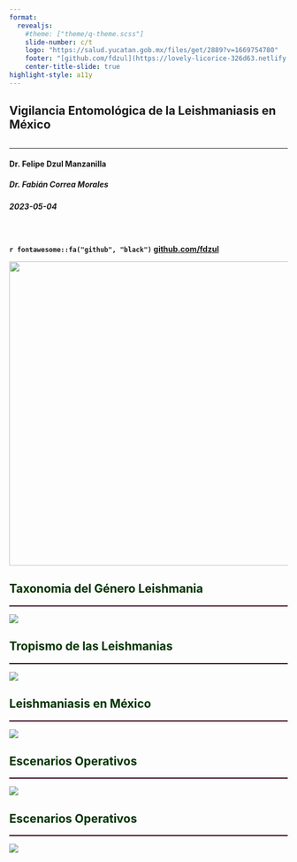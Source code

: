 ```yaml
---
format: 
  revealjs:
    #theme: ["theme/q-theme.scss"]
    slide-number: c/t
    logo: "https://salud.yucatan.gob.mx/files/get/2889?v=1669754780"
    footer: "[github.com/fdzul](https://lovely-licorice-326d63.netlify.app/talks/irs/#/)"
    center-title-slide: true
highlight-style: a11y
---
```


<h2>Vigilancia Entomológica de la Leishmaniasis en México<br></h2>

<h2>

</h2>

<hr>

<h4>Dr. Felipe Dzul Manzanilla</h4>

<h5>Dr. Fabián Correa Morales</h5>

<h3>

</h3>

<h5>2023-05-04</h5>

<br>

<h4>

`r fontawesome::fa("github", "black")` [github.com/fdzul](https://fdzul.github.io/web_site_fadm/)

![](ciclo_transmision.png){.absolute top="250" left="600" width="550"}

## [Taxonomia del Género Leishmania]{style="color:#003300;align-items: center"}

<hr style="height:2px;border-width:0;color:#330019;background-color:#330019">

![](genero_leish.png)

## [Tropismo de las Leishmanias]{style="color:#003300;align-items: center"}

<hr style="height:2px;border-width:0;color:#330019;background-color:#330019">

![](tropismo_leish.png)

## [Leishmaniasis en México]{style="color:#003300;align-items: center"}

<hr style="height:2px;border-width:0;color:#330019;background-color:#330019">

![](mex_leish.png)

## [Escenarios Operativos]{style="color:#003300;align-items: center"}
<hr style="height:2px;border-width:0;color:#330019;background-color:#330019">

![](escarios_operativos.png)


## [Escenarios Operativos]{style="color:#003300;align-items: center"}
<hr style="height:2px;border-width:0;color:#330019;background-color:#330019">

![](zona_vulnerable.png)


